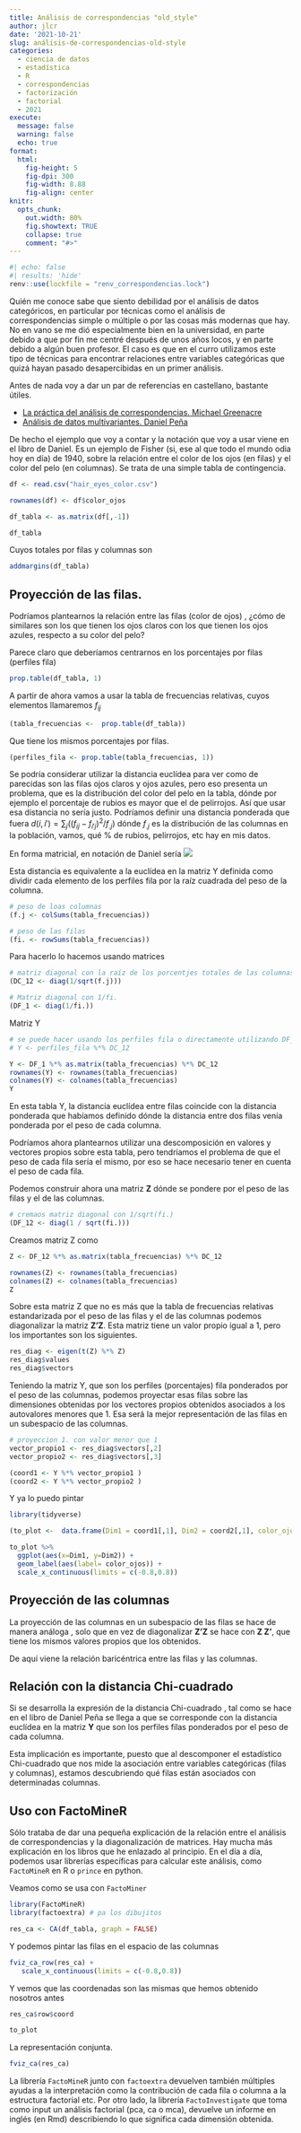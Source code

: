 ```yaml
---
title: Análisis de correspondencias "old_style"
author: jlcr
date: '2021-10-21'
slug: análisis-de-correspondencias-old-style
categories:
  - ciencia de datos
  - estadística
  - R
  - correspondencias
  - factorización
  - factorial
  - 2021
execute: 
  message: false
  warning: false
  echo: true
format: 
  html: 
    fig-height: 5
    fig-dpi: 300
    fig-width: 8.88
    fig-align: center
knitr:
  opts_chunk:
    out.width: 80%
    fig.showtext: TRUE
    collapse: true
    comment: "#>"
---
```



```r
#| echo: false
#| results: 'hide'
renv::use(lockfile = "renv_correspondencias.lock")
```


Quién me conoce sabe que siento debilidad por el análisis de datos categóricos, en particular por técnicas como el análisis de correspondencias simple o múltiple o por las cosas más modernas que hay. 
No en vano se me dió especialmente bien en la universidad, en parte debido a que por fin me centré después de unos años locos,  y en parte debido a algún buen profesor. El caso es que en el curro utilizamos este tipo de técnicas para encontrar relaciones entre variables categóricas que quizá hayan pasado desapercibidas en un primer análisis. 

Antes de nada voy a dar un par de referencias en castellano, bastante útiles. 

* [La práctica del análisis de correspondencias. Michael Greenacre](https://www.fbbva.es/wp-content/uploads/2017/05/dat/DE_2008_practica_analisis_correspondencias.pdf)
* [Análisis de datos multivariantes. Daniel Peña](https://www.researchgate.net/publication/40944325_Analisis_de_Datos_Multivariantes)


De hecho el ejemplo que voy a contar y la notación que voy a usar viene en el libro de Daniel. Es un ejemplo de Fisher (si, ese al que todo el mundo odia hoy en día) de 1940, sobre la relación entre el color de los ojos (en filas) y el color del pelo (en columnas). Se trata de una simple tabla de contingencia. 


```r
df <- read.csv("hair_eyes_color.csv")

rownames(df) <- df$color_ojos

df_tabla <- as.matrix(df[,-1])

df_tabla


```

Cuyos totales por filas y columnas son 

```r
addmargins(df_tabla)
```

## Proyección de las filas.

Podríamos plantearnos la relación entre las filas (color de ojos) , ¿cómo de similares son los que tienen los ojos claros con los que tienen los ojos azules, respecto a su color del pelo?

Parece claro que deberíamos centrarnos en los porcentajes por filas (perfiles fila)

```r
prop.table(df_tabla, 1)
```

A partir de ahora vamos a usar la tabla de frecuencias relativas, cuyos elementos llamaremos $f_{ij}$

```r
(tabla_frecuencias <-  prop.table(df_tabla))
```

Que tiene los mismos porcentajes por filas. 
```r
(perfiles_fila <- prop.table(tabla_frecuencias, 1))
```

Se podría considerar utilizar la distancia euclídea para ver como de parecidas son las filas ojos claros y ojos azules, pero eso presenta un problema, que es la distribución del color del pelo en la tabla, dónde por ejemplo el porcentaje de rubios es mayor que el de pelirrojos. Así que usar esa distancia no sería justo. Podríamos definir una distancia ponderada que fuera $d(i, i') = \sum_j ((f_{ij} - f_{i'j})^2/f_{.j})$ dónde $f_{.j}$ es la distribución de las columnas en la población, vamos, qué % de rubios, pelirrojos, etc hay en mis datos. 

En forma matricial, en notación de Daniel sería ![](eq2.png) 

Esta distancia es equivalente a la euclídea en la matriz Y definida como dividir cada elemento de los perfiles fila por la raíz cuadrada del peso de la columna. 

```r
# peso de loas columnas
(f.j <- colSums(tabla_frecuencias))

# peso de las filas
(fi. <- rowSums(tabla_frecuencias))
```

Para hacerlo lo hacemos usando matrices

```r
# matriz diagonal con la raíz de los porcentjes totales de las columnas( col masses)
(DC_12 <- diag(1/sqrt(f.j)))

# Matriz diagonal con 1/fi. 
(DF_1 <- diag(1/fi.))

```

Matriz Y 

```r
# se puede hacer usando los perfiles fila o directamente utilizando DF_1 y DC_12
# Y <- perfiles_fila %*% DC_12

Y <- DF_1 %*% as.matrix(tabla_frecuencias) %*% DC_12
rownames(Y) <- rownames(tabla_frecuencias)
colnames(Y) <- colnames(tabla_frecuencias)
Y
```

En esta tabla Y, la distancia euclídea entre filas coincide con la distancia ponderada que habíamos definido dónde la distancia entre dos filas venía ponderada por el peso de cada columna. 

Podríamos ahora plantearnos utilizar una descomposición en valores y vectores propios sobre esta tabla, pero tendríamos el problema de que el peso de cada fila sería el mismo, por eso se hace necesario tener en cuenta el peso de cada fila. 

Podemos construir ahora una matriz __Z__ dónde se pondere por el peso de las filas y el de las columnas. 

```r
# cremaos matriz diagonal con 1/sqrt(fi.)
(DF_12 <- diag(1 / sqrt(fi.)))

```

Creamos matriz Z como 

```r
Z <- DF_12 %*% as.matrix(tabla_frecuencias) %*% DC_12

rownames(Z) <- rownames(tabla_frecuencias)
colnames(Z) <- colnames(tabla_frecuencias)
Z

```

Sobre esta matriz Z que no es más que la tabla de frecuencias relativas estandarizada por el peso de las filas y el de las columnas podemos diagonalizar la matriz __Z'Z__.
Esta matriz tiene un valor propio igual a 1, pero los importantes son los siguientes. 

```r
res_diag <- eigen(t(Z) %*% Z)
res_diag$values
res_diag$vectors
```

Teniendo la matriz Y, que son los perfiles (porcentajes) fila ponderados  por el peso de las columnas, podemos proyectar esas filas sobre las dimensiones obtenidas por los vectores propios obtenidos asociados a los autovalores menores que 1. Esa será la mejor representación de las filas en un subespacio de las columnas. 


```r

# proyeccion 1. con valor menor que 1 
vector_propio1 <- res_diag$vectors[,2]
vector_propio2 <- res_diag$vectors[,3]

(coord1 <- Y %*% vector_propio1 )
(coord2 <- Y %*% vector_propio2 )


```

Y ya lo puedo pintar 

```r
library(tidyverse)

(to_plot <-  data.frame(Dim1 = coord1[,1], Dim2 = coord2[,1], color_ojos= rownames(Y)))
```


```r
to_plot %>% 
  ggplot(aes(x=Dim1, y=Dim2)) +
  geom_label(aes(label= color_ojos)) +
  scale_x_continuous(limits = c(-0.8,0.8))
```

## Proyección de las columnas

La proyección de las columnas en un subespacio de las filas se hace de manera análoga , solo que en vez de diagonalizar __Z'Z__ se hace con __Z Z'__, que tiene los mismos valores propios que los obtenidos. 

De aquí viene la relación baricéntrica entre las filas y las columnas. 

## Relación con la distancia Chi-cuadrado

Si se desarrolla la expresión de la distancia Chi-cuadrado , tal como se hace en el libro de Daniel Peña se llega a que se corresponde con la distancia euclídea en la matriz __Y__ que son los perfiles filas  ponderados por el peso de cada columna. 

Esta implicación es importante, puesto que al descomponer el estadístico Chi-cuadrado que nos mide la asociación entre variables categóricas (filas y columnas), estamos descubriendo qué filas están asociados con determinadas columnas. 

## Uso con FactoMineR 

Sólo trataba de dar una pequeña explicación de la relación entre el análisis de correspondencias y la diagonalización de matrices. Hay mucha más explicación en los libros que he enlazado al principio. En el día a día, podemos usar librerías específicas para calcular este análisis, como `FactoMineR` en R o `prince` en python. 

Veamos como se usa con `FactoMiner`

```r
library(FactoMineR)
library(factoextra) # pa los dibujitos
```

```r
res_ca <- CA(df_tabla, graph = FALSE)
```

Y podemos pintar las filas en el espacio de las columnas 

```r
fviz_ca_row(res_ca) +
   scale_x_continuous(limits = c(-0.8,0.8))
```


Y vemos que las coordenadas son las mismas que hemos obtenido nosotros antes

```r
res_ca$row$coord
```
```r
to_plot
```


La representación conjunta. 

```r
fviz_ca(res_ca) 

```

La librería `FactoMineR` junto con `factoextra` devuelven también múltiples ayudas a la interpretación como la contribución de cada fila o columna a la estructura factorial etc. 
Por otro lado, la librería `FactoInvestigate`  que toma como input un análisis factorial (pca, ca o mca), devuelve un informe en inglés (en Rmd) describiendo lo que significa cada dimensión obtenida. 
